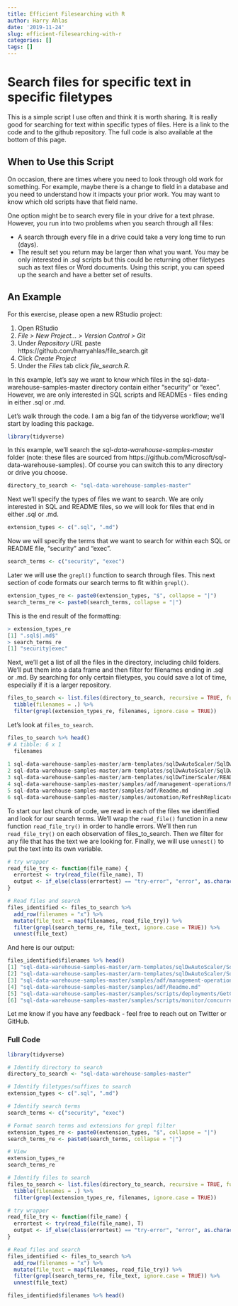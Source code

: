 ```yaml
---
title: Efficient Filesearching with R
author: Harry Ahlas
date: '2019-11-24'
slug: efficient-filesearching-with-r
categories: []
tags: []
---
```


# Search files for specific text in specific filetypes
This is a simple script I use often and think it is worth sharing. It is really good for searching for text within specific types of files. Here is a link to the code and to the github repository. The full code is also available at the bottom of this page.

## When to Use this Script
On occasion, there are times where you need to look through old work for something. For example, maybe there is a change to field in a database and you need to understand how it impacts your prior work. You may want to know which old scripts have that field name.

One option might be to search every file in your drive for a text phrase. However, you run into two problems when you search through all files:

* A search through every file in a drive could take a very long time to run (days).
* The result set you return may be larger than what you want. You may be only interested in .sql scripts but this could be returning other filetypes such as text files or Word documents.
Using this script, you can speed up the search and have a better set of results.

## An Example
For this exercise, please open a new RStudio project:

1. Open RStudio
2. *File > New Project... > Version Control > Git*
3. Under *Repository URL* paste https://github.com/harryahlas/file_search.git
4. Click *Create Project*
5. Under the *Files* tab click *file_search.R*.

In this example, let's say we want to know which files in the sql-data-warehouse-samples-master directory contain either "security" or "exec". However, we are only interested in SQL scripts and READMEs - files ending in either .sql or .md.

Let's walk through the code. I am a big fan of the tidyverse workflow; we'll start by loading this package.

```r
library(tidyverse)
```
In this example, we'll search the *sql-data-warehouse-samples-master* folder (note: these files are sourced from https://github.com/Microsoft/sql-data-warehouse-samples). Of course you can switch this to any directory or drive you choose.

```r
directory_to_search <- "sql-data-warehouse-samples-master"
```
Next we'll specify the types of files we want to search. We are only interested in SQL and README files, so we will look for files that end in either .sql or .md.

```r
extension_types <- c(".sql", ".md")
```
Now we will specify the terms that we want to search for within each SQL or README file, "security" and "exec".

```r
search_terms <- c("security", "exec")
```

Later we will use the <code>grepl()</code> function to search through files. This next section of code formats our search terms to fit within <code>grepl()</code>.

```r
extension_types_re <- paste0(extension_types, "$", collapse = "|") 
search_terms_re <- paste0(search_terms, collapse = "|")
```
This is the end result of the formatting:
```r
> extension_types_re
[1] ".sql$|.md$"
> search_terms_re
[1] "security|exec"
```
Next, we'll get a list of all the files in the directory, including child folders. We'll put them into a data frame and then filter for filenames ending in .sql or .md. By searching for only certain filetypes, you could save a lot of time, especially if it is a larger repository.

```r
files_to_search <- list.files(directory_to_search, recursive = TRUE, full.names = TRUE) %>% 
  tibble(filenames = .) %>% 
  filter(grepl(extension_types_re, filenames, ignore.case = TRUE)) 
```
Let's look at <code>files_to_search</code>.

```r
files_to_search %>% head()
# A tibble: 6 x 1
  filenames                                                                                                  
                                                                                                        
1 sql-data-warehouse-samples-master/arm-templates/sqlDwAutoScaler/SqlDwAutoScaler/ScaleSqlDw/readme.md       
2 sql-data-warehouse-samples-master/arm-templates/sqlDwAutoScaler/SqlDwAutoScaler/ScaleSqlDwByTimer/readme.md
3 sql-data-warehouse-samples-master/arm-templates/sqlDwTimerScaler/README.md                                 
4 sql-data-warehouse-samples-master/samples/adf/management-operations/Readme.md                              
5 sql-data-warehouse-samples-master/samples/adf/Readme.md                                                    
6 sql-data-warehouse-samples-master/samples/automation/RefreshReplicatedTable/README.md 
```

To start our last chunk of code, we read in each of the files we identified and look for our search terms. We'll wrap the <code>read_file()</code> function in a new function <code>read_file_try()</code> in order to handle errors. We'll then run <code>read_file_try()</code> on each observation of files_to_search. Then we filter for any file that has the text we are looking for. Finally, we will use <code>unnest()</code> to put the text into its own variable.

```r
# try wrapper
read_file_try <- function(file_name) {
  errortest <- try(read_file(file_name), T)
  output <- if_else(class(errortest) == "try-error", "error", as.character(errortest))
}

# Read files and search
files_identified <- files_to_search %>% 
  add_row(filenames = "x") %>% 
  mutate(file_text = map(filenames, read_file_try)) %>% 
  filter(grepl(search_terms_re, file_text, ignore.case = TRUE)) %>% 
  unnest(file_text)
 ```
 
And here is our output:

```r
files_identified$filenames %>% head()
[1] "sql-data-warehouse-samples-master/arm-templates/sqlDwAutoScaler/SqlDwAutoScaler/ScaleSqlDw/readme.md"       
[2] "sql-data-warehouse-samples-master/arm-templates/sqlDwAutoScaler/SqlDwAutoScaler/ScaleSqlDwByTimer/readme.md"
[3] "sql-data-warehouse-samples-master/samples/adf/management-operations/Readme.md"                              
[4] "sql-data-warehouse-samples-master/samples/adf/Readme.md"                                                    
[5] "sql-data-warehouse-samples-master/samples/scripts/deployments/GetCreateStatement_Table.sql"                 
[6] "sql-data-warehouse-samples-master/samples/scripts/monitor/concurrency/running_queued_queries_slots.sql" 
```
Let me know if you have any feedback - feel free to reach out on Twitter or GitHub.

### Full Code
```r
library(tidyverse)

# Identify directory to search
directory_to_search <- "sql-data-warehouse-samples-master"

# Identify filetypes/suffixes to search
extension_types <- c(".sql", ".md")

# Identify search terms
search_terms <- c("security", "exec")

# Format search terms and extensions for grepl filter
extension_types_re <- paste0(extension_types, "$", collapse = "|") 
search_terms_re <- paste0(search_terms, collapse = "|")

# View
extension_types_re
search_terms_re

# Identify files to search
files_to_search <- list.files(directory_to_search, recursive = TRUE, full.names = TRUE) %>% 
  tibble(filenames = .) %>% 
  filter(grepl(extension_types_re, filenames, ignore.case = TRUE)) 

# try wrapper
read_file_try <- function(file_name) {
  errortest <- try(read_file(file_name), T)
  output <- if_else(class(errortest) == "try-error", "error", as.character(errortest))
}

# Read files and search
files_identified <- files_to_search %>% 
  add_row(filenames = "x") %>% 
  mutate(file_text = map(filenames, read_file_try)) %>% 
  filter(grepl(search_terms_re, file_text, ignore.case = TRUE)) %>% 
  unnest(file_text)

files_identified$filenames %>% head()
```